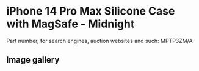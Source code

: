 
# iPhone 14 Pro Max Silicone Case with MagSafe - Midnight

Part number, for search engines, auction websites and such: MPTP3ZM/A

## Image gallery

<div style={{ width: "768px" }}>
  <GalleryComponent
    images={[
      {
        original: "/everysource/MPTP3.png",
        thumbnail: "/everypreview/MPTP3.png",
      },
      {
        original: "/everysource/MPTP3_AV1.png",
        thumbnail: "/everypreview/MPTP3_AV1.png",
      },
      {
        original: "/everysource/MPTP3_AV2.png",
        thumbnail: "/everypreview/MPTP3_AV2.png",
      },
      {
        original: "/everysource/MPTP3_AV3.png",
        thumbnail: "/everypreview/MPTP3_AV3.png",
      }
    ]}
  />
</div>